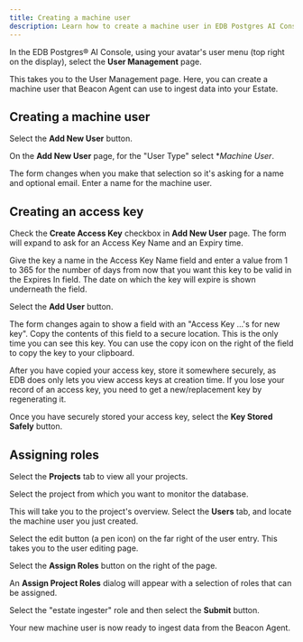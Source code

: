 ```yaml
---
title: Creating a machine user
description: Learn how to create a machine user in EDB Postgres AI Console to enable Beacon Agent.
---
```



In the EDB Postgres® AI Console, using your avatar's user menu (top right on the display), select the **User Management** page.

This takes you to the User Management page. Here, you can create a machine user that Beacon Agent can use to ingest data into your Estate.

## Creating a machine user

Select the **Add New User** button.

On the **Add New User** page, for the "User Type" select **Machine User*.

The form changes when you make that selection so it's asking for a name and optional email. Enter a name for the machine user.

## Creating an access key

Check the **Create Access Key** checkbox in **Add New User** page. The form will expand to ask for an Access Key Name and an Expiry time. 

Give the key a name in the Access Key Name field and enter a value from 1 to 365 for the number of days from now that you want this key to be valid in the Expires In field. The date on which the key will expire is shown underneath the field.

Select the **Add User** button.

The form changes again to show a field with an "Access Key ...'s for new key". Copy the contents of this field to a secure location. This is the only time you can see this key. You can use the copy icon on the right of the field to copy the key to your clipboard.

After you have copied your access key, store it somewhere securely, as EDB does only lets you view access keys at creation time. If you lose your record of an access key, you need to get a new/replacement key by regenerating it.

Once you have securely stored your access key, select the **Key Stored Safely** button.

## Assigning roles

Select the **Projects** tab to view all your projects. 

Select the project from which you want to monitor the database. 

This will take you to the project's overview. Select the **Users** tab, and locate the machine user you just created.

Select the edit button (a pen icon) on the far right of the user entry. This takes you to the user editing page.

Select the **Assign Roles** button on the right of the page.

An **Assign Project Roles** dialog will appear with a selection of roles that can be assigned. 

Select the "estate ingester" role and then select the **Submit** button.

Your new machine user is now ready to ingest data from the Beacon Agent.

